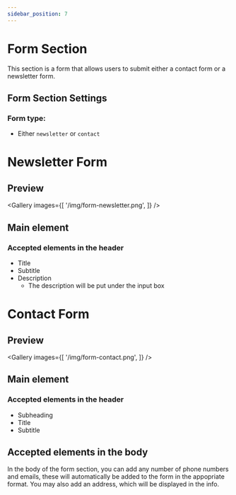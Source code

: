 ```yaml
---
sidebar_position: 7
---
```



# Form Section

This section is a form that allows users to submit either a contact form or a newsletter form.

## Form Section Settings

### Form type:
  - Either `newsletter` or `contact`

# Newsletter Form

## Preview

<Gallery images={[
  '/img/form-newsletter.png',
]} />

## Main element

### Accepted elements in the header
- Title
- Subtitle
- Description
  - The description will be put under the input box

# Contact Form

## Preview

<Gallery images={[
  '/img/form-contact.png',
]} />

## Main element

### Accepted elements in the header
- Subheading
- Title
- Subtitle

## Accepted elements in the body

In the body of the form section, you can add any number of phone numbers and emails, these will automatically be added to the form in the appopriate format. You may also add an address, which will be displayed in the info.
